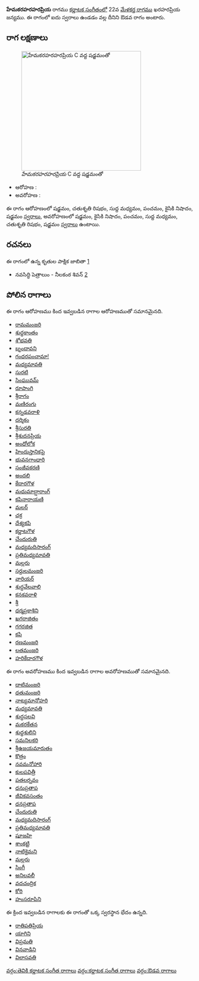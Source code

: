 {{Infobox ragam
	| name          	= హేమకరహరహరప్రియ
	| synonym	    	= 
	| mela          	= 
	| chakra        	= 
	| janaka        	= 
	| type          	= ఔడవ
	| arohanam      	= {{svaraC|S|R2|M1|P|N2|S'}} 
	| avarohanam    	= {{svaraC|S'|N2|P|M1|R2|S}}
	| jeeva         	=
	| chhaya        	=
	| nyasa         	=
	| vishesha      	= 
	| equivalent  		= 
}}
{{కర్ణాటక సంగీత రాగాలు}}
'''హేమకరహరహరప్రియ''' రాగము [[కర్ణాటక సంగీతం]]లో 22వ [[మేళకర్త రాగము]] ఖరహరప్రియ జన్యము.  ఈ రాగంలో ఐదు స్వరాలు ఉండడం వల్ల దీనిని ఔడవ రాగం అంటారు.


==రాగ లక్షణాలు==
[[Image:hemakharaharapriya_kb2wiki.png|thumb|right|316px|''హేమకరహరహరప్రియ'' C వద్ద షడ్జమంతో]]

* ఆరోహణ : {{svaraC|S|R2|M1|P|N2|S'}} 
* అవరోహణ : {{svaraC|S'|N2|P|M1|R2|S}}

ఈ రాగం ఆరోహణంలో షడ్జమం, చతుశృతి రిషభం, సుద్ద మధ్యమం, పంచమం, కైసికి నిషాదం, షడ్జమం [[స్వరాలు]], అవరోహణంలో షడ్జమం, కైసికి నిషాదం, పంచమం, సుద్ద మధ్యమం, చతుశృతి రిషభం, షడ్జమం [[స్వరాలు]] ఉంటాయి.

==రచనలు==
ఈ రాగంలో ఉన్న కృతుల పాక్షిక జాబితా [https://github.com/ssrihari/ragavardhini/blob/master/ragas/kritis.psv]
* నవసిద్ధి పెత్రాలుం - నీలకంఠ  శివన్ [http://www.karnatik.com/c3298.shtml]




==పోలిన రాగాలు==
ఈ రాగం ఆరోహణము కింద ఇవ్వబడిన రాగాల ఆరోహణముతో సమానమైనది.
* [[రామమంజరి]]
* [[శుధ్ధకాంతం]]
* [[శోభవతి]]
* [[బృందావని]]
* [[గంధరపంచామా!]]
* [[మధ్యమావతి]]
* [[సురటి]]
* [[సింఘువమ్]]
* [[రూపాంగి]]
* [[శ్రీరాగం]]
* [[మణిరంగు]]
* [[కన్నడవరాళి]]
* [[దర్శికం]]
* [[శ్రీసురతి]]
* [[శ్రీశుదనప్రియ]]
* [[అంధోలోక]]
* [[హిందుస్తానికపై]]
* [[భువనగాంధారి]]
* [[సంజీవకరణి]]
* [[అందలి]]
* [[కేదారగౌళ]]
* [[మధుమాద్షారాంగ్]]
* [[కపినారాయణి]]
* [[మలర్]]
* [[చక్ర]]
* [[ దేశ్యకపి]]
* [[కర్ణాటగౌళ]]
* [[చేందురుతి]]
* [[మధ్యమదిసారంగ్]]
* [[ప్రతిమధ్యమావతి]]
* [[ మల్లరు]]
* [[సర్దులమంజరి]]
* [[వారియర్]]
* [[శుద్ధవేలవాలి]]
* [[కనకవరాళి]]
* [[శ్రీ]]
* [[ధర్మప్రకాశిని]]
* [[ ఖగరాజితం]]
* [[గగరజిత]]
* [[కపి]]
* [[రణమంజరి]]
* [[లతమంజరి]]
* [[హరికేదారగౌళ]]

ఈ రాగం అవరోహణము కింద ఇవ్వబడిన రాగాల అవరోహణముతో సమానమైనది.
* [[దాటిమంజరి]]
* [[ధతుమంజరి]]
* [[నాట్యమానోహరి]]
* [[మధ్యమావతి]]
* [[ శుద్ధసలవి]]
* [[మకరకేతన]]
* [[శుధ్ధశులిని]]
* [[సమనిలకరి]]
* [[శ్రీఉజయమారుతం]]
* [[కొత్రం]]
* [[నవమనోహారి]]
* [[కులపవిత్రీ]]
* [[పతలర్నవం]]
* [[ధనుప్రతాప]]
* [[జీవికవసంతం]]
* [[ ధనప్రతాప]]
* [[చేందురుతి]]
* [[మధ్యమదిసారంగ్]]
* [[ప్రతిమధ్యమావతి]]
* [[షూజహి]]
* [[ శాంకట్టి]]
* [[ నాటికైమని]]
* [[ మల్లరు]]
* [[సింగీ]]
* [[అనిలవలీ]]
* [[వదచంద్రిక]]
* [[కోరి]]
* [[హంసరూపిని]]

ఈ క్రింద ఇవ్వబడిన రాగాలకు ఈ రాగంతో ఒక్క స్వరస్థాన భేదం ఉన్నది.
* [[రాతిపతిప్రియ]]
* [[యాగిని]]
* [[విప్రమతి]]
* [[ వినవాడిని]]
* [[విలాసవతి]]



[[వర్గం:తెవికి కర్ణాటక సంగీత రాగాలు]]
[[వర్గం:కర్ణాటక సంగీత రాగాలు]]
[[వర్గం:ఔడవ రాగాలు]]